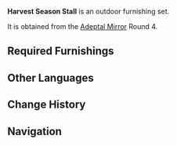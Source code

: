 {{Furnishing Infobox
|id             = 350019
|image          = Furnishing Set Harvest Season Stall Display.png
|category       = Outdoor Set
|subcategory    = Set
|rarity         = 4
|adeptal_energy = 180
|load           = 260
|description    = Every time the harvest season arrives, the people of the town will set stalls up to sell all manner of wares. Such things contain not only the harvested fruits, vegetables, and wheat, but also secondhand goods of good quality and hay rolls.
|blueprint      = Adeptal Mirror
|adeptal mirror = 4
}}
'''Harvest Season Stall''' is an outdoor furnishing set.

It is obtained from the [[Adeptal Mirror]] Round 4.

==Required Furnishings==
{{Recipe
|type = Furnishing Set
|Bustling Sundry Stand = 1
|Heavy Hay Bale = 2
|Simple Cargo Cart = 2
|sort = Bustling Sundry Stand,Heavy Hay Bale,Simple Cargo Cart
|yield = 0
}}

==Other Languages==
{{Other Languages
|en      = Harvest Season Stall
|zhs     = 收获时节的小镇摊位
|zhs_rm  = Shōuhuò Shíjié de Xiǎozhèn Tānwèi
|zht     = 收穫時節的小鎮攤位
|zht_rm  = Shōuhuò Shíjié de Xiǎozhèn Tānwèi
|zh_tl   = Harvest Season Town Stall
|ja      = 収穫期の露店
|ja_rm   = Shuukakuki no Roten
|ja_tl   = Harvest Season Stall
|ko      = 추수철의 마을 노점
|ko_rm   = Chusujeol-ui Maeul Nojeom
|ko_tl   = Harvest Season Town Street Stall
|es      = Puesto con productos de temporada
|es_tl   = Stall With Seasonal Products
|fr      = Étal de la saison des récoltes
|fr_tl   = Harvest Season Stall
|ru      = Ларёк урожайного сезона
|ru_tl   = 
|th      = แผงขายของในเมืองเล็ก ๆ ในช่วงเวลาเก็บเกี่ยว
|th_rm   = 
|th_tl   = 
|vi      = Sạp Nhỏ Vào Lúc Thu Hoạch
|vi_tl   = 
|de      = Erntesaison-Stall
|de_tl   = Harvest Season Stall
|id      = Kios Musim Panen
|id_tl   = Harvest Season Kiosk
|pt      = Tenda da Estação da Colheita
|pt_tl   = 
}}

==Change History==
{{Change History|1.5}}

==Navigation==
{{Furnishing Navbox/Sets|type=regular}}